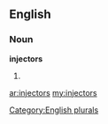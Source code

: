 ==English==

===Noun===
'''injectors'''

# {{plural of|[[injector]]}}

[[Category:English plurals]]

[[ar:injectors]]
[[my:injectors]]